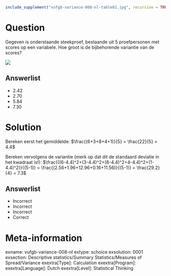 ```{r, echo = FALSE, results = "hide"}
include_supplement("vufgb-variance-008-nl-table01.jpg", recursive = TRUE)
```

Question
========

Gegeven is onderstaande steekproef, bestaande uit 5 proefpersonen met scores op een variabele. Hoe groot is de bijbehorende variantie van de scores?

![](vufgb-variance-008-nl-table01.jpg)
  
Answerlist
----------
* 2.42
* 2.70
* 5.84
* 7.30

Solution
========

Bereken eerst het gemiddelde: $\frac{(6+3+8+4+1)}{5} = \frac{22}{5} = 4.4$

Bereken vervolgens de variantie (merk op dat dit de standaard deviatie in het kwadraat is!): $\frac{((6-4.4)^2+(3-4.4)^2+(8-4.4)^2+4-4.4)^2+(1-4.4)^2)}{(5-1)} = \frac{(2.56+1.96+12.96+0.16+11.56)}{(5-1)} = \frac{29.2}{4} = 7.3$

Answerlist
----------
* Incorrect
* Incorrect
* Incorrect
* Correct

Meta-information
================
exname: vufgb-variance-008-nl
extype: schoice
exsolution: 0001
exsection: Descriptive statistics/Summary Statistics/Measures of Spread/Variance
exextra[Type]: Calculation
exextra[Program]: 
exextra[Language]: Dutch
exextra[Level]: Statistical Thinking